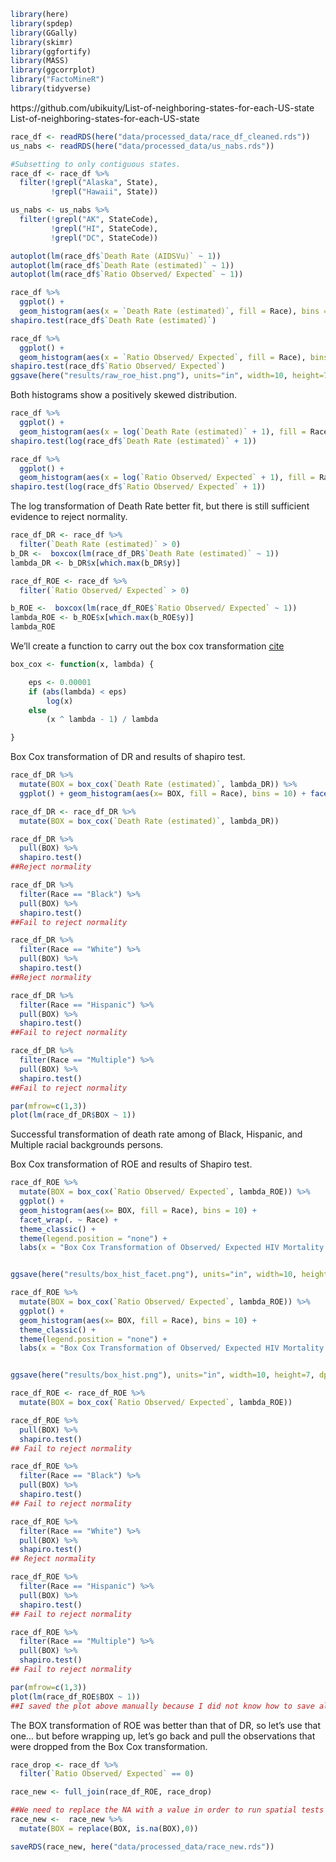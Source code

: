```r
library(here)
library(spdep)
library(GGally)
library(skimr)
library(ggfortify)
library(MASS)
library(ggcorrplot)
library("FactoMineR")
library(tidyverse)
```
https://github.com/ubikuity/List-of-neighboring-states-for-each-US-state
List-of-neighboring-states-for-each-US-state
```r
race_df <- readRDS(here("data/processed_data/race_df_cleaned.rds"))
us_nabs <- readRDS(here("data/processed_data/us_nabs.rds"))

#Subsetting to only contiguous states.
race_df <- race_df %>%
  filter(!grepl("Alaska", State),
         !grepl("Hawaii", State))

us_nabs <- us_nabs %>%
  filter(!grepl("AK", StateCode),
         !grepl("HI", StateCode), 
         !grepl("DC", StateCode))
```

```r
autoplot(lm(race_df$`Death Rate (AIDSVu)` ~ 1))
autoplot(lm(race_df$`Death Rate (estimated)` ~ 1))
autoplot(lm(race_df$`Ratio Observed/ Expected` ~ 1))
```

```r
race_df %>% 
  ggplot() +
  geom_histogram(aes(x = `Death Rate (estimated)`, fill = Race), bins = 10)
shapiro.test(race_df$`Death Rate (estimated)`)

race_df %>% 
  ggplot() +
  geom_histogram(aes(x = `Ratio Observed/ Expected`, fill = Race), bins = 10)
shapiro.test(race_df$`Ratio Observed/ Expected`)
ggsave(here("results/raw_roe_hist.png"), units="in", width=10, height=7, dpi=300)
```
Both histograms show a positively skewed distribution. 

```r
race_df %>% 
  ggplot() +
  geom_histogram(aes(x = log(`Death Rate (estimated)` + 1), fill = Race) , bins = 10)
shapiro.test(log(race_df$`Death Rate (estimated)` + 1))

race_df %>% 
  ggplot() +
  geom_histogram(aes(x = log(`Ratio Observed/ Expected` + 1), fill = Race) , bins = 10)
shapiro.test(log(race_df$`Ratio Observed/ Expected` + 1))
```
The log transformation of Death Rate better fit, but there is still sufficient evidence to reject normality.

```r
race_df_DR <- race_df %>% 
  filter(`Death Rate (estimated)` > 0)
b_DR <-  boxcox(lm(race_df_DR$`Death Rate (estimated)` ~ 1))
lambda_DR <- b_DR$x[which.max(b_DR$y)]

race_df_ROE <- race_df %>% 
  filter(`Ratio Observed/ Expected` > 0)

b_ROE <-  boxcox(lm(race_df_ROE$`Ratio Observed/ Expected` ~ 1))
lambda_ROE <- b_ROE$x[which.max(b_ROE$y)]
lambda_ROE 
```

We'll create a function to carry out the box cox transformation [cite](https://stats.stackexchange.com/questions/1444/how-should-i-transform-non-negative-data-including-zeros)
```r
box_cox <- function(x, lambda) {

    eps <- 0.00001
    if (abs(lambda) < eps)
        log(x)
    else
        (x ^ lambda - 1) / lambda

}
```

Box Cox transformation of DR and results of shapiro test.
```r
race_df_DR %>%
  mutate(BOX = box_cox(`Death Rate (estimated)`, lambda_DR)) %>%
  ggplot() + geom_histogram(aes(x= BOX, fill = Race), bins = 10) + facet_wrap(. ~ Race)

race_df_DR <- race_df_DR %>%
  mutate(BOX = box_cox(`Death Rate (estimated)`, lambda_DR))

race_df_DR %>%
  pull(BOX) %>% 
  shapiro.test()
##Reject normality

race_df_DR %>%
  filter(Race == "Black") %>% 
  pull(BOX) %>% 
  shapiro.test()
##Fail to reject normality

race_df_DR %>%
  filter(Race == "White") %>% 
  pull(BOX) %>% 
  shapiro.test()
##Reject normality

race_df_DR %>%
  filter(Race == "Hispanic") %>% 
  pull(BOX) %>% 
  shapiro.test()
##Fail to reject normality

race_df_DR %>%
  filter(Race == "Multiple") %>% 
  pull(BOX) %>% 
  shapiro.test()
##Fail to reject normality

par(mfrow=c(1,3))
plot(lm(race_df_DR$BOX ~ 1))
```
Successful transformation of death rate among of Black, Hispanic, and Multiple racial backgrounds persons.

Box Cox transformation of ROE and results of Shapiro test.
```r
race_df_ROE %>%
  mutate(BOX = box_cox(`Ratio Observed/ Expected`, lambda_ROE)) %>%
  ggplot() +
  geom_histogram(aes(x= BOX, fill = Race), bins = 10) +
  facet_wrap(. ~ Race) +
  theme_classic() +
  theme(legend.position = "none") +
  labs(x = "Box Cox Transformation of Observed/ Expected HIV Mortality Ratio", y = "Count")


ggsave(here("results/box_hist_facet.png"), units="in", width=10, height=7, dpi=300)

race_df_ROE %>%
  mutate(BOX = box_cox(`Ratio Observed/ Expected`, lambda_ROE)) %>%
  ggplot() +
  geom_histogram(aes(x= BOX, fill = Race), bins = 10) +
  theme_classic() +
  theme(legend.position = "none") +
  labs(x = "Box Cox Transformation of Observed/ Expected HIV Mortality Ratio", y = "Count")


ggsave(here("results/box_hist.png"), units="in", width=10, height=7, dpi=300)
```

```r
race_df_ROE <- race_df_ROE %>%
  mutate(BOX = box_cox(`Ratio Observed/ Expected`, lambda_ROE))

race_df_ROE %>%
  pull(BOX) %>% 
  shapiro.test()
## Fail to reject normality

race_df_ROE %>%
  filter(Race == "Black") %>% 
  pull(BOX) %>% 
  shapiro.test()
## Fail to reject normality

race_df_ROE %>%
  filter(Race == "White") %>% 
  pull(BOX) %>% 
  shapiro.test()
## Reject normality

race_df_ROE %>%
  filter(Race == "Hispanic") %>% 
  pull(BOX) %>% 
  shapiro.test()
## Fail to reject normality

race_df_ROE %>%
  filter(Race == "Multiple") %>% 
  pull(BOX) %>% 
  shapiro.test() 
## Fail to reject normality

par(mfrow=c(1,3))
plot(lm(race_df_ROE$BOX ~ 1))
##I saved the plot above manually because I did not know how to save all three plots in one image aside from exporting.
```

The BOX transformation of ROE was better than that of DR, so let's use that one... but before wrapping up, let's go back and pull the observations that were dropped from the Box Cox transformation. 
```r
race_drop <- race_df %>% 
  filter(`Ratio Observed/ Expected` == 0)

race_new <- full_join(race_df_ROE, race_drop)

##We need to replace the NA with a value in order to run spatial tests later. We will replace with 0. 
race_new <-  race_new %>%
  mutate(BOX = replace(BOX, is.na(BOX),0))
```

```r
saveRDS(race_new, here("data/processed_data/race_new.rds"))
```